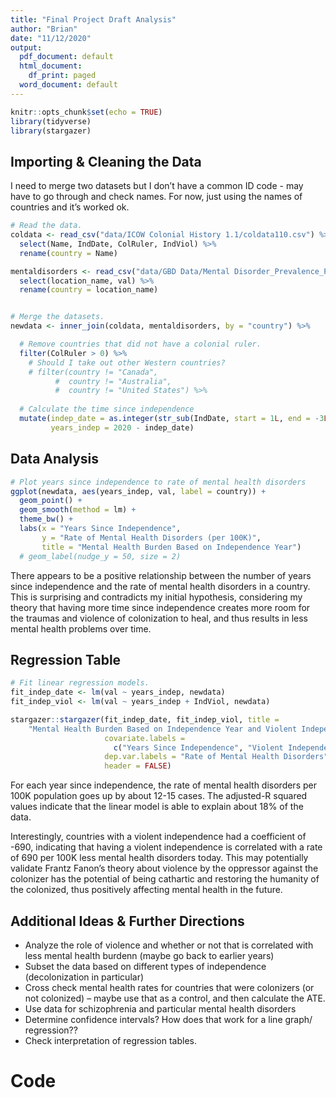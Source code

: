 ```yaml
---
title: "Final Project Draft Analysis"
author: "Brian"
date: "11/12/2020"
output:
  pdf_document: default
  html_document:
    df_print: paged
  word_document: default
---
```


```r
knitr::opts_chunk$set(echo = TRUE)
library(tidyverse)
library(stargazer)
```

## Importing & Cleaning the Data

I need to merge two datasets but I don't have a common ID code - may have to go through  and check names. For now, just using the names of countries and it's worked ok.

```r
# Read the data.
coldata <- read_csv("data/ICOW Colonial History 1.1/coldata110.csv") %>%
  select(Name, IndDate, ColRuler, IndViol) %>%
  rename(country = Name)

mentaldisorders <- read_csv("data/GBD Data/Mental Disorder_Prevalence_Percent_IHME-GBD_2019/Rate_Prevalence_IHME-GBD_2019_DATA-aed48dc0-1.csv") %>%
  select(location_name, val) %>%
  rename(country = location_name)


# Merge the datasets.
newdata <- inner_join(coldata, mentaldisorders, by = "country") %>% 

  # Remove countries that did not have a colonial ruler.
  filter(ColRuler > 0) %>%
    # Should I take out other Western countries?
    # filter(country != "Canada",
          #  country != "Australia",
          #  country != "United States") %>%
  
  # Calculate the time since independence 
  mutate(indep_date = as.integer(str_sub(IndDate, start = 1L, end = -3L)), 
         years_indep = 2020 - indep_date)
```

## Data Analysis

```r
# Plot years since independence to rate of mental health disorders
ggplot(newdata, aes(years_indep, val, label = country)) + 
  geom_point() + 
  geom_smooth(method = lm) + 
  theme_bw() +
  labs(x = "Years Since Independence",
       y = "Rate of Mental Health Disorders (per 100K)",
       title = "Mental Health Burden Based on Independence Year")
  # geom_label(nudge_y = 50, size = 2)

```
There appears to be a positive relationship between the number of years since independence and the rate of mental health disorders in a country. This is surprising and contradicts my initial hypothesis, considering my theory that having more time since independence creates more room for the traumas and violence of colonization to heal, and thus results in less mental health problems over time. 

\newpage

## Regression Table

```r
# Fit linear regression models.
fit_indep_date <- lm(val ~ years_indep, newdata) 
fit_indep_viol <- lm(val ~ years_indep + IndViol, newdata) 

stargazer::stargazer(fit_indep_date, fit_indep_viol, title = 
    "Mental Health Burden Based on Independence Year and Violent Independence",
                     covariate.labels = 
                       c("Years Since Independence", "Violent Independence"),
                     dep.var.labels = "Rate of Mental Health Disorders",
                     header = FALSE)

```
For each year since independence, the rate of mental health disorders per 100K population goes up by about 12-15 cases. The adjusted-R squared values indicate that the linear model is able to explain about 18% of the data.

Interestingly, countries with a violent independence had a coefficient of -690, indicating that having a violent independence is correlated with a rate of 690 per 100K less mental health disorders today. This may potentially validate Frantz Fanon's theory about violence by the oppressor against the colonizer has the potential of being cathartic and restoring the humanity of the colonized, thus positively affecting mental health in the future.


## Additional Ideas & Further Directions

- Analyze the role of violence and whether or not that is correlated with less mental health burdenn (maybe go back to earlier years)
- Subset the data based on different types of independence (decolonization in particular)
- Cross check mental health rates for countries that were colonizers (or not colonized) -- maybe use that as a control, and then calculate the ATE.
- Use data for schizophrenia and particular mental health disorders
- Determine confidence intervals? How does that work for a line graph/ regression??
- Check interpretation of regression tables.

\newpage

# Code

```r
```
